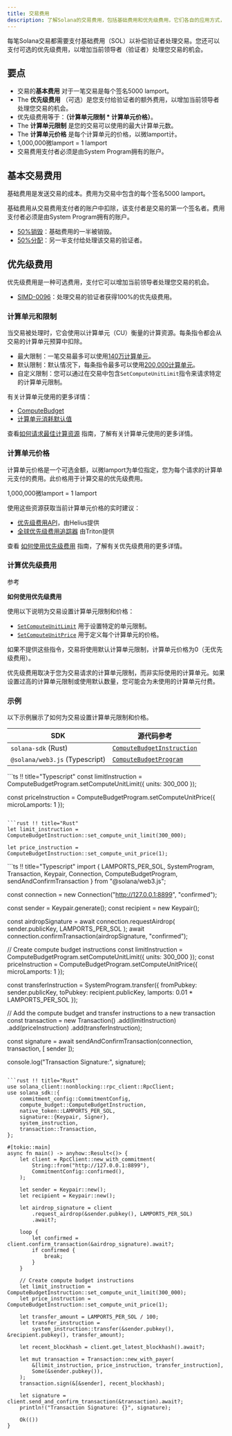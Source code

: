 ```yaml
---
title: 交易费用
description: 了解Solana的交易费用，包括基础费用和优先级费用，它们各自的应用方式，以及在交易中管理计算单元的最佳实践。
---
```


每笔Solana交易都需要支付基础费用（SOL）以补偿验证者处理交易。您还可以支付可选的优先级费用，以增加当前领导者（验证者）处理您交易的机会。

## 要点

* 交易的**基本费用** 对于一笔交易是每个签名5000 lamport。
* The **优先级费用**
  （可选）是您支付给验证者的额外费用，以增加当前领导者处理您交易的机会。
* 优先级费用等于：**（计算单元限制 \* 计算单元价格）**。
* The **计算单元限制** 是您的交易可以使用的最大计算单元数。
* The **计算单元价格** 是每个计算单元的价格，以微lamport计。
* 1,000,000微lamport = 1 lamport
* 交易费用支付者必须是由System Program拥有的账户。

## 基本交易费用

基础费用是发送交易的成本。费用为交易中包含的每个签名5000 lamport。

基础费用从交易费用支付者的账户中扣除，该支付者是交易的第一个签名者。费用支付者必须是由System
Program拥有的账户。

* [50%销毁](https://github.com/anza-xyz/agave/blob/v2.1.13/sdk/fee-calculator/src/lib.rs#L70)：基础费用的一半被销毁。
* [50%分配](https://github.com/anza-xyz/agave/blob/e621336acad4f5d6e5b860eaa1b074b01c99253c/runtime/src/bank/fee_distribution.rs#L58-L62)：另一半支付给处理该交易的验证者。

## 优先级费用

优先级费用是一种可选费用，支付它可以增加当前领导者处理您交易的机会。

* [SIMD-0096](https://github.com/solana-foundation/solana-improvement-documents/blob/main/proposals/0096-reward-collected-priority-fee-in-entirety.md)：处理交易的验证者获得100%的优先级费用。

### 计算单元和限制

当交易被处理时，它会使用以计算单元（CU）衡量的计算资源。每条指令都会从交易的计算单元预算中扣除。

* 最大限制：一笔交易最多可以使用[140万计算单元](https://github.com/anza-xyz/agave/blob/v2.1.13/compute-budget/src/compute_budget_limits.rs#L14)。
* 默认限制：默认情况下，每条指令最多可以使用[200,000计算单元](https://github.com/anza-xyz/agave/blob/v2.1.13/compute-budget/src/compute_budget_limits.rs#L10)。
* 自定义限制：您可以通过在交易中包含`SetComputeUnitLimit`指令来请求特定的计算单元限制。

有关计算单元使用的更多详情：

* [ComputeBudget](https://github.com/anza-xyz/agave/blob/v2.1.13/compute-budget/src/compute_budget.rs#L22-L130)
* [计算单元消耗默认值](https://github.com/anza-xyz/agave/blob/v2.1.13/compute-budget/src/compute_budget.rs#L149-L197)

查看[如何请求最佳计算资源](/developers/guides/advanced/how-to-request-optimal-compute)
指南，了解有关计算单元使用的更多详情。

### 计算单元价格

计算单元价格是一个可选金额，以微lamport为单位指定，您为每个请求的计算单元支付的费用。此价格用于计算交易的优先级费用。

<Callout>1,000,000微lamport = 1 lamport</Callout>

使用这些资源获取当前计算单元价格的实时建议：

* [优先级费用API](https://docs.helius.dev/solana-apis/priority-fee-api)，由Helius提供
* [全球优先级费用追踪器](https://triton.one/solana-prioritization-fees/)
  由Triton提供

查看 [如何使用优先级费用](/developers/guides/advanced/how-to-use-priority-fees)
指南，了解有关优先级费用的更多详情。

### 计算优先级费用

参考

**如何使用优先级费用**

使用以下说明为交易设置计算单元限制和价格：

* [`SetComputeUnitLimit`](https://github.com/anza-xyz/agave/blob/v2.1.13/sdk/src/compute_budget.rs#L42-L44)
  用于设置特定的单元限制。
* [`SetComputeUnitPrice`](https://github.com/anza-xyz/agave/blob/v2.1.13/sdk/src/compute_budget.rs#L48-L50)
  用于定义每个计算单元的价格。

<Callout>
  如果不提供这些指令，交易将使用默认计算单元限制，计算单元价格为0（无优先级费用）。

  优先级费用取决于您为交易请求的计算单元限制，而非实际使用的计算单元。如果设置过高的计算单元限制或使用默认数量，您可能会为未使用的计算单元付费。
</Callout>

### 示例

以下示例展示了如何为交易设置计算单元限制和价格。

| SDK                            | 源代码参考                                                                                                                          |
| ------------------------------ | ------------------------------------------------------------------------------------------------------------------------------ |
| `solana-sdk` (Rust)            | [`ComputeBudgetInstruction`](https://github.com/anza-xyz/agave/blob/v2.1.13/sdk/src/compute_budget.rs#L17-L31)                 |
| `@solana/web3.js` (Typescript) | [`ComputeBudgetProgram`](https://github.com/solana-foundation/solana-web3.js/blob/v1.98.0/src/programs/compute-budget.ts#L218) |

<CodeTabs storage="compute-budget">
  ```ts !! title="Typescript"
  const limitInstruction = ComputeBudgetProgram.setComputeUnitLimit({
    units: 300_000
  });

  const priceInstruction = ComputeBudgetProgram.setComputeUnitPrice({
  microLamports: 1 });

  ```

  ```rust !! title="Rust"
  let limit_instruction = ComputeBudgetInstruction::set_compute_unit_limit(300_000);

  let price_instruction = ComputeBudgetInstruction::set_compute_unit_price(1);
  ```
</CodeTabs>

<CodeTabs storage="compute-budget" flags="r">
  ```ts !! title="Typescript"
  import {
    LAMPORTS_PER_SOL,
    SystemProgram,
    Transaction,
    Keypair,
    Connection,
    ComputeBudgetProgram,
    sendAndConfirmTransaction
  } from "@solana/web3.js";

  const connection = new Connection("http://127.0.0.1:8899", "confirmed");

  const sender = Keypair.generate(); const recipient = new Keypair();

  const airdropSignature = await connection.requestAirdrop( sender.publicKey,
  LAMPORTS_PER_SOL ); await connection.confirmTransaction(airdropSignature,
  "confirmed");

  // Create compute budget instructions const limitInstruction =
  ComputeBudgetProgram.setComputeUnitLimit({ units: 300_000 }); const
  priceInstruction = ComputeBudgetProgram.setComputeUnitPrice({ microLamports: 1
  });

  const transferInstruction = SystemProgram.transfer({ fromPubkey:
  sender.publicKey, toPubkey: recipient.publicKey, lamports: 0.01 \*
  LAMPORTS_PER_SOL });

  // Add the compute budget and transfer instructions to a new transaction const
  transaction = new Transaction() .add(limitInstruction) .add(priceInstruction)
  .add(transferInstruction);

  const signature = await sendAndConfirmTransaction(connection, transaction, [
  sender ]);

  console.log("Transaction Signature:", signature);

  ```

  ```rust !! title="Rust"
  use solana_client::nonblocking::rpc_client::RpcClient;
  use solana_sdk::{
      commitment_config::CommitmentConfig,
      compute_budget::ComputeBudgetInstruction,
      native_token::LAMPORTS_PER_SOL,
      signature::{Keypair, Signer},
      system_instruction,
      transaction::Transaction,
  };

  #[tokio::main]
  async fn main() -> anyhow::Result<()> {
      let client = RpcClient::new_with_commitment(
          String::from("http://127.0.0.1:8899"),
          CommitmentConfig::confirmed(),
      );

      let sender = Keypair::new();
      let recipient = Keypair::new();

      let airdrop_signature = client
          .request_airdrop(&sender.pubkey(), LAMPORTS_PER_SOL)
          .await?;

      loop {
          let confirmed = client.confirm_transaction(&airdrop_signature).await?;
          if confirmed {
              break;
          }
      }

      // Create compute budget instructions
      let limit_instruction = ComputeBudgetInstruction::set_compute_unit_limit(300_000);
      let price_instruction = ComputeBudgetInstruction::set_compute_unit_price(1);

      let transfer_amount = LAMPORTS_PER_SOL / 100;
      let transfer_instruction =
          system_instruction::transfer(&sender.pubkey(), &recipient.pubkey(), transfer_amount);

      let recent_blockhash = client.get_latest_blockhash().await?;

      let mut transaction = Transaction::new_with_payer(
          &[limit_instruction, price_instruction, transfer_instruction],
          Some(&sender.pubkey()),
      );
      transaction.sign(&[&sender], recent_blockhash);

      let signature = client.send_and_confirm_transaction(&transaction).await?;
      println!("Transaction Signature: {}", signature);

      Ok(())
  }
  ```
</CodeTabs>
